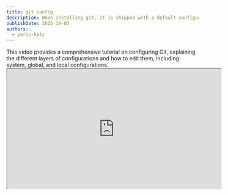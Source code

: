 ```yaml
---
title: git config
description: When installing git, it is shipped with a default configuration. As you gain experience with git, you will want to change the default configuration to make it more convenient for you. In this series of lessons, we will go over important configurations that you need to be familiar with, and perhaps change the default values of those configurations.
publishDate: 2025-10-03
authors:
  - yariv-katz
---
```


<span id="iframe-video-description" class="sr-only">
This video provides a comprehensive tutorial on configuring Git, explaining the different layers of configurations and how to edit them, including system, global, and local configurations.
</span>
<div class="not-content flex">
  <iframe 
    class="mx-auto mb-10"
    width="560"
    height="315"
    src="https://www.youtube.com/embed/K9jmbDKAvyE?si=yhXj_ek0afQeDgQP" 
    title="Git Config Tutorial"
    allow="accelerometer; autoplay; clipboard-write; encrypted-media; gyroscope; picture-in-picture; web-share" 
    allowfullscreen
    loading="lazy"
    referrerpolicy="strict-origin-when-cross-origin"
    aria-label="Git - Config Tutorial - video"
    aria-describedby="iframe-video-description"
    />
</div>

When installing git, certain default configurations are set. Usually, advanced developers with more experience in git choose to change some of these default configurations.

This happens with many technologies, where trade-offs are made and choices regarding the default configuration are not necessarily the best for everyone.
Often, maintainers have to choose between being more friendly to beginners and making the technology easier to adopt, rather than choosing the advanced, probably better, option.

For example, most git users are not aware of what exactly rebase does. They do not understand why they suddenly have more conflicts when they use rebase. After a programmer understands what rebase is doing, the conflicts will be similar to the conflicts they had when they used merge.
Those developers will usually prefer to change the configuration to default to rebase.

If git started with the rebase configuration, it would be very hard for beginners to adopt git.

So, trade-offs have to be made.

There are literally hundreds of configurations that can be set in git, and we will go over some of the most important ones in this series of lessons.
Each lesson will focus on a configuration and our recommendation regarding that configuration.

This is the nice thing about community and open source education: if you stumble on a git configuration rule that you think is important, and have a recommendation regarding that rule, please contribute to the discussion on the topic that is located here.

## git config

Git ships with hundreds of configurations you can customize. Some configurations are required, some configurations can be omitted and in that case Git will use their default values, and some configurations can be overridden.

## Essential First-Time Setup

When you first install Git, you'll need to configure your identity before you can make any commits:

```bash
git config --global user.name "Your Name"
git config --global user.email "your.email@example.com"
```

Without these settings, Git will refuse to create commits and show an error message asking you to identify yourself.

## Basic config commands

Throughout the git config lessons, we will use these basic commands to view and set configurations:

- `git config get` - Retrieve a configuration value
- `git config list` - List all configurations  
- `git config set` - Set a configuration value
- `git config unset` - Remove a configuration
- `git config edit` - Edit configuration file

## Configuration Layers

After installation, we have 3 basic layers of configurations in our system:
- System - configurations for all users on the system
- Global - configuration for the current user
- Local - configuration for a specific repository
- Closer layers override previous layers
- Additional custom layers can be added

You can edit each of these layers of configurations by running:

```bash
git config --system <key> <value>
git config --global <key> <value>
git config --local <key> <value>
```

System might require you to add `sudo`.

System describes configurations that apply to all users on the system.
Global describes configurations that apply to the current user.
Local describes configurations that apply to the current repository.

Each closer layer overrides the previous layer.
This means that if a configuration is set in system and that configuration is also set in global, the global configuration will be used.

Another way you can edit those configurations is by using the editor that git is configured to use.
So if we want to edit the global configuration, we can run:

```bash
git config --global --edit
```

This will open the global configuration file in the editor that git is configured to use.
This will also allow you to view where each of those configurations are saved in your system.

For example, when I'm running the following command:

```bash
git config --system --edit
```

It will open the system configuration file in the editor that git is configured to use, and my system configuration is in the file: `/usr/local/etc/gitconfig`.

## Summary

In the following lessons, we will learn how to tailor git configuration to fit your needs:
- We will learn about important configurations
- We will provide recommendations and best practices for those configurations

We already learned in this lesson about:
- the layers of configurations (system, global, local)
- We covered how to edit configurations on those layers

Now that we know how to edit the configurations, by either using the command line or using the editor that git is configured to use, we can start to configure git to our liking.
In the following lessons, we will go over important configurations, best practices, and recommendations regarding those configurations.
These are configurations that you have to be familiar with and change a lot of them according to your needs.

We learned that git is shipped with a system configuration, a global configuration, and a local configuration.
Where system configuration is applied to all users on the system, global configuration is applied to the current user, and local configuration is applied to the current repository.
You can actually add more layers of configurations. For example, if you have a bunch of repositories from work that require certain configurations, and your personal repositories which require something else, you can include a configuration based on location to add more layers of conditional configurations, but more about that in the following lessons.

Every time we edit a configuration, we will have to decide in which layer we want that configuration to be applied: `system`, `global`, or `local`? Or perhaps create a new layer of configurations?

Let's start organizing our git configurations properly!